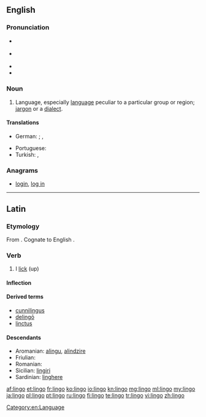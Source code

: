 ==English==

===Pronunciation===
* {{a|UK}} {{IPA|/ˈlɪŋ.ɡəʊ/}}
* {{a|US}} {{IPA|/ˈliŋ.ɡoʊ/}}
* {{audio|en-us-lingo.ogg|Audio (US)}}
* {{rhymes|ɪŋɡəʊ}}

===Noun===
{{en-noun|s|lingoes}}

# Language, especially [[language]] peculiar to a particular group or region; [[jargon]] or a [[dialect]].

====Translations====
{{trans-top|language peculiar to a particular group or region}}
* German: {{qualifier|linguistics}} {{t+|de|Fachjargon|m}}; {{qualifier|colloquial}} {{t+|de|Fachchinesisch|n}}, {{t+|de|Kauderwelsch|n}}
{{trans-mid}}
* Portuguese: {{t+|pt|jargão|m}}
* Turkish: {{qualifier|linguistics}} {{t+|tr|altdil}}, {{t|tr|meslek dili}}
{{trans-bottom}}

===Anagrams===
* [[login#English|login]], [[log in#English|log in]]

[[Category:en:Language]]

----

==Latin==

===Etymology===
From {{etyl|ine-pro|la}} {{term/t|ine-pro|*leiǵʰ-}}. Cognate to English {{term|lick|lang=en}}.

===Verb===
{{la-verb|lingo|lingō|lingere|lingere|linxi|linxī|linctum|linctum}}

# I [[lick]] (up)

====Inflection====
{{la-conj-3rd|ling|linx|linct}}

====Derived terms====
* [[cunnilingus]]
* [[delingo|delingō]]
* [[linctus]]

====Descendants====
* Aromanian: [[alingu]], [[alindzire]]
* Friulian: {{l|fur|lenzi}}
* Romanian: {{l|ro|linge}}
* Sicilian: [[lingiri]]
* Sardinian: [[linghere]]

[[af:lingo]]
[[et:lingo]]
[[fr:lingo]]
[[ko:lingo]]
[[io:lingo]]
[[kn:lingo]]
[[mg:lingo]]
[[ml:lingo]]
[[my:lingo]]
[[ja:lingo]]
[[pl:lingo]]
[[pt:lingo]]
[[ru:lingo]]
[[fi:lingo]]
[[te:lingo]]
[[tr:lingo]]
[[vi:lingo]]
[[zh:lingo]]